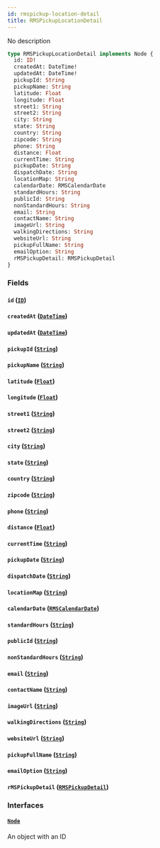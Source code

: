 ```yaml
---
id: rmspickup-location-detail
title: RMSPickupLocationDetail
---
```


No description

```graphql
type RMSPickupLocationDetail implements Node {
  id: ID!
  createdAt: DateTime!
  updatedAt: DateTime!
  pickupId: String
  pickupName: String
  latitude: Float
  longitude: Float
  street1: String
  street2: String
  city: String
  state: String
  country: String
  zipcode: String
  phone: String
  distance: Float
  currentTime: String
  pickupDate: String
  dispatchDate: String
  locationMap: String
  calendarDate: RMSCalendarDate
  standardHours: String
  publicId: String
  nonStandardHours: String
  email: String
  contactName: String
  imageUrl: String
  walkingDirections: String
  websiteUrl: String
  pickupFullName: String
  emailOption: String
  rMSPickupDetail: RMSPickupDetail
}
```

### Fields

#### `id` ([`ID`](../rate-manager-service/scalars/id))

#### `createdAt` ([`DateTime`](../rate-manager-service/scalars/date-time))

#### `updatedAt` ([`DateTime`](../rate-manager-service/scalars/date-time))

#### `pickupId` ([`String`](../rate-manager-service/scalars/string))

#### `pickupName` ([`String`](../rate-manager-service/scalars/string))

#### `latitude` ([`Float`](../rate-manager-service/scalars/float))

#### `longitude` ([`Float`](../rate-manager-service/scalars/float))

#### `street1` ([`String`](../rate-manager-service/scalars/string))

#### `street2` ([`String`](../rate-manager-service/scalars/string))

#### `city` ([`String`](../rate-manager-service/scalars/string))

#### `state` ([`String`](../rate-manager-service/scalars/string))

#### `country` ([`String`](../rate-manager-service/scalars/string))

#### `zipcode` ([`String`](../rate-manager-service/scalars/string))

#### `phone` ([`String`](../rate-manager-service/scalars/string))

#### `distance` ([`Float`](../rate-manager-service/scalars/float))

#### `currentTime` ([`String`](../rate-manager-service/scalars/string))

#### `pickupDate` ([`String`](../rate-manager-service/scalars/string))

#### `dispatchDate` ([`String`](../rate-manager-service/scalars/string))

#### `locationMap` ([`String`](../rate-manager-service/scalars/string))

#### `calendarDate` ([`RMSCalendarDate`](../rate-manager-service/objects/rmscalendar-date))

#### `standardHours` ([`String`](../rate-manager-service/scalars/string))

#### `publicId` ([`String`](../rate-manager-service/scalars/string))

#### `nonStandardHours` ([`String`](../rate-manager-service/scalars/string))

#### `email` ([`String`](../rate-manager-service/scalars/string))

#### `contactName` ([`String`](../rate-manager-service/scalars/string))

#### `imageUrl` ([`String`](../rate-manager-service/scalars/string))

#### `walkingDirections` ([`String`](../rate-manager-service/scalars/string))

#### `websiteUrl` ([`String`](../rate-manager-service/scalars/string))

#### `pickupFullName` ([`String`](../rate-manager-service/scalars/string))

#### `emailOption` ([`String`](../rate-manager-service/scalars/string))

#### `rMSPickupDetail` ([`RMSPickupDetail`](../rate-manager-service/objects/rmspickup-detail))

### Interfaces

#### [`Node`](../rate-manager-service/interfaces/node)

An object with an ID
